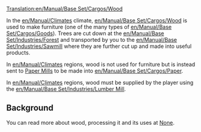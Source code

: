 [[Translation:en/Manual/Base Set/Cargos/Wood]]
{{en/Manual/Base Set/Cargos/Cargo|
name=Wood|
image=en/Manual/Base Set/Cargos/Wood.png|
produced=[[en/Manual/Base Set/Industries/Forest]]|
accepted=[[en/Manual/Base Set/Industries/Sawmill]], [[en/Manual/Base Set/Industries/Paper Mill]]
}}

In the [[en/Manual/Climates]] climate, [[en/Manual/Base Set/Cargos/Wood]] is used to make furniture (one of the many types of [[en/Manual/Base Set/Cargos/Goods]]). Trees are cut down at the [[en/Manual/Base Set/Industries/Forest]] and transported by you to the [[en/Manual/Base Set/Industries/Sawmill]] where they are further cut up and made into useful products.

In [[en/Manual/Climates]] regions, wood is not used for furniture but is instead sent to [[en/Manual/Base Set/Industries/Paper Mill|Paper Mills]] to be made into [[en/Manual/Base Set/Cargos/Paper]].

In [[en/Manual/Climates]] regions, wood must be supplied by the player using the [[en/Manual/Base Set/Industries/Lumber Mill]].

==Background==
You can read more about wood, processing it and its uses at [https://www.wikipedia.org/wiki/Lumber None].